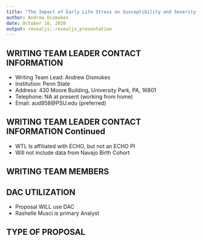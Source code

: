 ```yaml
---
title: "The Impact of Early Life Stress on Susceptibility and Severity of Symptoms of Coronavirus"
author: Andrew Dismukes
date: October 16, 2020
output: revealjs::revealjs_presentation
---
```

## WRITING TEAM LEADER CONTACT INFORMATION 

   - Writing Team Lead: Andrew Dismukes
   - Institution: Penn State
   - Address: 430 Moore Building, University Park, PA, 16801
   - Telephone: NA at present (working from home)
   - Email: aud958@PSU.edu (preferred)

## WRITING TEAM LEADER CONTACT INFORMATION Continued
  - WTL Is affiliated with ECHO, but not an ECHO PI
  - Will not include data from Navajo Birth Cohort
  
  
## WRITING TEAM MEMBERS

## DAC UTILIZATION 

- Proposal WILL use DAC
- Rashelle Musci is primary Analyst

## TYPE OF PROPOSAL 
 